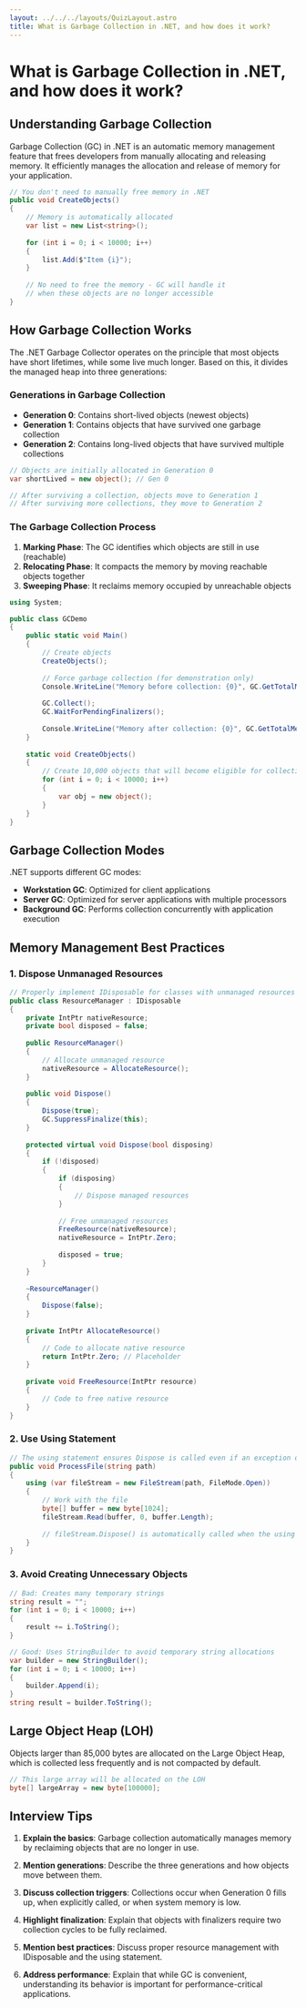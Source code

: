 ```yaml
---
layout: ../../../layouts/QuizLayout.astro
title: What is Garbage Collection in .NET, and how does it work?
---
```


# What is Garbage Collection in .NET, and how does it work?

## Understanding Garbage Collection

Garbage Collection (GC) in .NET is an automatic memory management feature that frees developers from manually allocating and releasing memory. It efficiently manages the allocation and release of memory for your application.

```csharp
// You don't need to manually free memory in .NET
public void CreateObjects()
{
    // Memory is automatically allocated
    var list = new List<string>();
    
    for (int i = 0; i < 10000; i++)
    {
        list.Add($"Item {i}");
    }
    
    // No need to free the memory - GC will handle it
    // when these objects are no longer accessible
}
```

## How Garbage Collection Works

The .NET Garbage Collector operates on the principle that most objects have short lifetimes, while some live much longer. Based on this, it divides the managed heap into three generations:

### Generations in Garbage Collection

- **Generation 0**: Contains short-lived objects (newest objects)
- **Generation 1**: Contains objects that have survived one garbage collection
- **Generation 2**: Contains long-lived objects that have survived multiple collections

```csharp
// Objects are initially allocated in Generation 0
var shortLived = new object(); // Gen 0

// After surviving a collection, objects move to Generation 1
// After surviving more collections, they move to Generation 2
```

### The Garbage Collection Process

1. **Marking Phase**: The GC identifies which objects are still in use (reachable)
2. **Relocating Phase**: It compacts the memory by moving reachable objects together
3. **Sweeping Phase**: It reclaims memory occupied by unreachable objects

```csharp
using System;

public class GCDemo
{
    public static void Main()
    {
        // Create objects
        CreateObjects();
        
        // Force garbage collection (for demonstration only)
        Console.WriteLine("Memory before collection: {0}", GC.GetTotalMemory(false));
        
        GC.Collect();
        GC.WaitForPendingFinalizers();
        
        Console.WriteLine("Memory after collection: {0}", GC.GetTotalMemory(false));
    }
    
    static void CreateObjects()
    {
        // Create 10,000 objects that will become eligible for collection
        for (int i = 0; i < 10000; i++)
        {
            var obj = new object();
        }
    }
}
```

## Garbage Collection Modes

.NET supports different GC modes:

- **Workstation GC**: Optimized for client applications
- **Server GC**: Optimized for server applications with multiple processors
- **Background GC**: Performs collection concurrently with application execution

## Memory Management Best Practices

### 1. Dispose Unmanaged Resources

```csharp
// Properly implement IDisposable for classes with unmanaged resources
public class ResourceManager : IDisposable
{
    private IntPtr nativeResource;
    private bool disposed = false;
    
    public ResourceManager()
    {
        // Allocate unmanaged resource
        nativeResource = AllocateResource();
    }
    
    public void Dispose()
    {
        Dispose(true);
        GC.SuppressFinalize(this);
    }
    
    protected virtual void Dispose(bool disposing)
    {
        if (!disposed)
        {
            if (disposing)
            {
                // Dispose managed resources
            }
            
            // Free unmanaged resources
            FreeResource(nativeResource);
            nativeResource = IntPtr.Zero;
            
            disposed = true;
        }
    }
    
    ~ResourceManager()
    {
        Dispose(false);
    }
    
    private IntPtr AllocateResource()
    {
        // Code to allocate native resource
        return IntPtr.Zero; // Placeholder
    }
    
    private void FreeResource(IntPtr resource)
    {
        // Code to free native resource
    }
}
```

### 2. Use Using Statement

```csharp
// The using statement ensures Dispose is called even if an exception occurs
public void ProcessFile(string path)
{
    using (var fileStream = new FileStream(path, FileMode.Open))
    {
        // Work with the file
        byte[] buffer = new byte[1024];
        fileStream.Read(buffer, 0, buffer.Length);
        
        // fileStream.Dispose() is automatically called when the using block exits
    }
}
```

### 3. Avoid Creating Unnecessary Objects

```csharp
// Bad: Creates many temporary strings
string result = "";
for (int i = 0; i < 10000; i++)
{
    result += i.ToString();
}

// Good: Uses StringBuilder to avoid temporary string allocations
var builder = new StringBuilder();
for (int i = 0; i < 10000; i++)
{
    builder.Append(i);
}
string result = builder.ToString();
```

## Large Object Heap (LOH)

Objects larger than 85,000 bytes are allocated on the Large Object Heap, which is collected less frequently and is not compacted by default.

```csharp
// This large array will be allocated on the LOH
byte[] largeArray = new byte[100000];
```

## Interview Tips

1. **Explain the basics**: Garbage collection automatically manages memory by reclaiming objects that are no longer in use.

2. **Mention generations**: Describe the three generations and how objects move between them.

3. **Discuss collection triggers**: Collections occur when Generation 0 fills up, when explicitly called, or when system memory is low.

4. **Highlight finalization**: Explain that objects with finalizers require two collection cycles to be fully reclaimed.

5. **Mention best practices**: Discuss proper resource management with IDisposable and the using statement.

6. **Address performance**: Explain that while GC is convenient, understanding its behavior is important for performance-critical applications.
